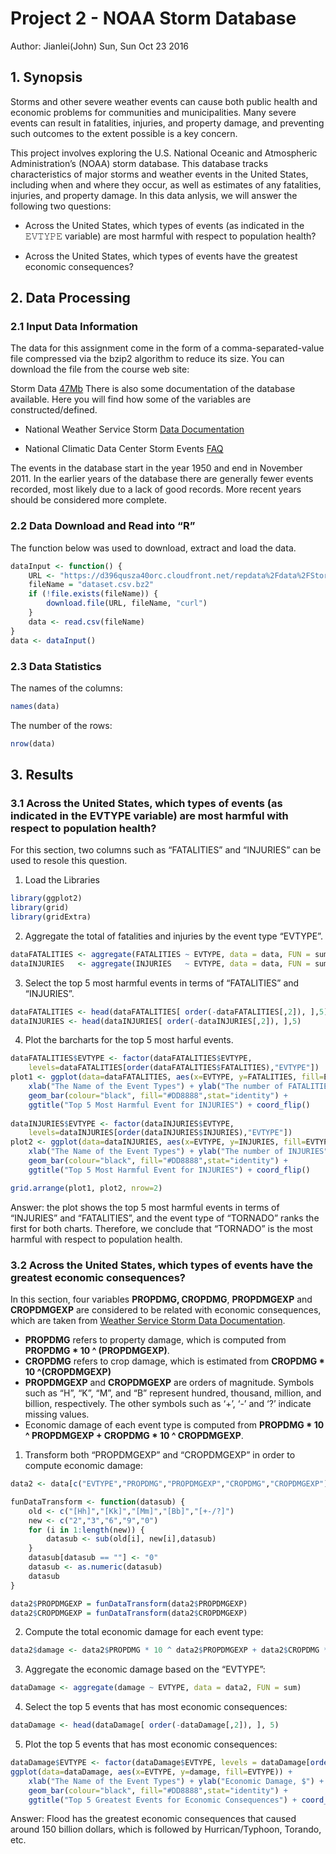 Project 2 - NOAA Storm Database
=========================================================

Author: Jianlei(John) Sun, Sun Oct 23 2016

## 1. Synopsis
Storms and other severe weather events can cause both public health and economic problems for communities and municipalities. Many severe events can result in fatalities, injuries, and property damage, and preventing such outcomes to the extent possible is a key concern.

This project involves exploring the U.S. National Oceanic and Atmospheric Administration's (NOAA) storm database. This database tracks characteristics of major storms and weather events in the United States, including when and where they occur, as well as estimates of any fatalities, injuries, and property damage. In this data anlysis, we will answer the following two questions:

* Across the United States, which types of events (as indicated in the 𝙴𝚅𝚃𝚈𝙿𝙴 variable) are most harmful with respect to population health?

* Across the United States, which types of events have the greatest economic consequences?

## 2. Data Processing

### 2.1 Input Data Information

The data for this assignment come in the form of a comma-separated-value file compressed via the bzip2 algorithm to reduce its size. You can download the file from the course web site:

Storm Data [47Mb](https://d396qusza40orc.cloudfront.net/repdata%2Fdata%2FStormData.csv.bz2)
There is also some documentation of the database available. Here you will find how some of the variables are constructed/defined.

* National Weather Service Storm [Data Documentation](https://d396qusza40orc.cloudfront.net/repdata%2Fpeer2_doc%2Fpd01016005curr.pdf)

* National Climatic Data Center Storm Events [FAQ](https://d396qusza40orc.cloudfront.net/repdata%2Fpeer2_doc%2FNCDC%20Storm%20Events-FAQ%20Page.pdf)

The events in the database start in the year 1950 and end in November 2011. In the earlier years of the database there are generally fewer events recorded, most likely due to a lack of good records. More recent years should be considered more complete.

### 2.2 Data Download and Read into "R"

The function below was used to download, extract and load the data.
```r
dataInput <- function() {
    URL <- "https://d396qusza40orc.cloudfront.net/repdata%2Fdata%2FStormData.csv.bz2"
    fileName = "dataset.csv.bz2"
    if (!file.exists(fileName)) {
        download.file(URL, fileName, "curl")
    }
    data <- read.csv(fileName)
}
data <- dataInput()
```

### 2.3 Data Statistics

The names of the columns:
```r
names(data)
```

The number of the rows:
```r
nrow(data)
```

## 3. Results

### 3.1 Across the United States, which types of events (as indicated in the EVTYPE variable) are most harmful with respect to population health?

For this section, two columns such as "FATALITIES" and "INJURIES" can be used to resole this question.

1) Load the Libraries

```r
library(ggplot2)
library(grid)
library(gridExtra)
```

2) Aggregate the total of fatalities and injuries by the event type "EVTYPE".

```r
dataFATALITIES <- aggregate(FATALITIES ~ EVTYPE, data = data, FUN = sum)
dataINJURIES   <- aggregate(INJURIES   ~ EVTYPE, data = data, FUN = sum)
```

3) Select the top 5 most harmful events in terms of "FATALITIES" and "INJURIES".

```r
dataFATALITIES <- head(dataFATALITIES[ order(-dataFATALITIES[,2]), ],5)
dataINJURIES <- head(dataINJURIES[ order(-dataINJURIES[,2]), ],5)
```

4) Plot the barcharts for the top 5 most harful events.

```r
dataFATALITIES$EVTYPE <- factor(dataFATALITIES$EVTYPE, 
    levels=dataFATALITIES[order(dataFATALITIES$FATALITIES),"EVTYPE"])
plot1 <- ggplot(data=dataFATALITIES, aes(x=EVTYPE, y=FATALITIES, fill=EVTYPE)) +
    xlab("The Name of the Event Types") + ylab("The number of FATALITIES") + guides(fill=FALSE) +
    geom_bar(colour="black", fill="#DD8888",stat="identity") +
    ggtitle("Top 5 Most Harmful Event for INJURIES") + coord_flip()
                
dataINJURIES$EVTYPE <- factor(dataINJURIES$EVTYPE, 
    levels=dataINJURIES[order(dataINJURIES$INJURIES),"EVTYPE"])
plot2 <- ggplot(data=dataINJURIES, aes(x=EVTYPE, y=INJURIES, fill=EVTYPE)) +
    xlab("The Name of the Event Types") + ylab("The number of INJURIES") + guides(fill=FALSE) +
    geom_bar(colour="black", fill="#DD8888",stat="identity") +
    ggtitle("Top 5 Most Harmful Event for INJURIES") + coord_flip()

grid.arrange(plot1, plot2, nrow=2)
```

Answer: the plot shows the top 5 most harmful events in terms of "INJURIES" and "FATALITIES", and the event type of "TORNADO" ranks the first for both charts. Therefore, we conclude that "TORNADO" is the most harmful with respect to population health.

### 3.2 Across the United States, which types of events have the greatest economic consequences?

In this section, four variables **PROPDMG, CROPDMG**, **PROPDMGEXP** and **CROPDMGEXP** are considered to be related with economic consequences, which are taken from [Weather Service Storm Data Documentation](https://d396qusza40orc.cloudfront.net/repdata%2Fpeer2_doc%2Fpd01016005curr.pdf).

- **PROPDMG** refers to property damage, which is computed from **PROPDMG * 10 ^ (PROPDMGEXP)**.
- **CROPDMG** refers to crop damage, which is estimated from  **CROPDMG * 10 ^(CROPDMGEXP)**
- **PROPDMGEXP** and **CROPDMGEXP** are orders of magnitude. Symbols such as "H", "K", "M", and "B" represent hundred,        thousand, million, and billion, respectively. The other symbols such as '+', '-' and '?' indicate missing values.
- Economic damage of each event type is computed from **PROPDMG * 10 ^ PROPDMGEXP + CROPDMG * 10 ^ CROPDMGEXP**.

1) Transform both "PROPDMGEXP" and "CROPDMGEXP" in order to compute economic damage:

```r
data2 <- data[c("EVTYPE","PROPDMG","PROPDMGEXP","CROPDMG","CROPDMGEXP")]

funDataTransform <- function(datasub) {
    old <- c("[Hh]","[Kk]","[Mm]","[Bb]","[+-/?]")
    new <- c("2","3","6","9","0")
    for (i in 1:length(new)) {
        datasub <- sub(old[i], new[i],datasub)
    }
    datasub[datasub == ""] <- "0"
    datasub <- as.numeric(datasub)
    datasub
}

data2$PROPDMGEXP = funDataTransform(data2$PROPDMGEXP)
data2$CROPDMGEXP = funDataTransform(data2$CROPDMGEXP)
```

2) Compute the total economic damage for each event type:

```r
data2$damage <- data2$PROPDMG * 10 ^ data2$PROPDMGEXP + data2$CROPDMG * 10 ^ data2$CROPDMGEXP
```

3) Aggregate the economic damage based on the "EVTYPE":

```r
dataDamage <- aggregate(damage ~ EVTYPE, data = data2, FUN = sum)
```

4) Select the top 5 events that has most economic consequences:

```r
dataDamage <- head(dataDamage[ order(-dataDamage[,2]), ], 5)
```

5) Plot the top 5 events that has most economic consequences:

```r
dataDamage$EVTYPE <- factor(dataDamage$EVTYPE, levels = dataDamage[order(dataDamage$damage),"EVTYPE"])
ggplot(data=dataDamage, aes(x=EVTYPE, y=damage, fill=EVTYPE)) +
    xlab("The Name of the Event Types") + ylab("Economic Damage, $") + guides(fill=FALSE) +
    geom_bar(colour="black", fill="#DD8888",stat="identity") +
    ggtitle("Top 5 Greatest Events for Economic Consequences") + coord_flip()
```

Answer: Flood has the greatest economic consequences that caused around 150 billion dollars, which is followed by Hurrican/Typhoon, Torando, etc.


